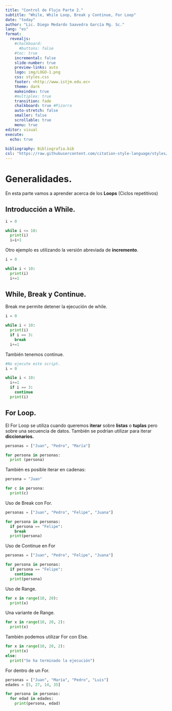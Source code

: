 ```yaml
---
title: "Control de Flujo Parte 2."
subtitle: "While, While Loop, Break y Continue, For Loop"
date: "today"
author: "Lic. Diego Medardo Saavedra García Mg. Sc."
lang: "es"
format:
  revealjs:
    #chalkboard: 
      #buttons: false
    #toc: true
    incremental: false
    slide-number: true
    preview-links: auto
    logo: img/LOGO-1.png
    css: styles.css
    footer: <http://www.istjm.edu.ec>
    theme: dark
    makeindex: true
    #multiplex: true
    transition: fade
    chalkboard: true #Pizarra
    auto-stretch: false
    smaller: false
    scrollable: true
    menu: true
editor: visual
execute: 
  echo: true
    
bibliography: Bibliografia.bib
csl: "https://raw.githubusercontent.com/citation-style-language/styles/master/apa.csl"
---
```


# Generalidades.

En esta parte vamos a aprender acerca de los **Loops** (Ciclos repetitivos)

## Introducción a While.

```python
i = 0

while i <= 10:
  print(i)
  i=i+1

```

Otro ejemplo es utilizando la versión abreviada de **incremento**.

```python
i = 0

while i < 10:
  print(i)
  i+=1
```

## While, Break y Continue.

Break me permite detener la ejecución de while.

```python
i = 0

while i < 10:
  print(i)
  if i == 3:
    break
  i+=1
```

También tenemos continue.

```python
#No ejecute este script.
i = 0

while i < 10:
  i+=1
  if i == 3:
    continue
  print(i)
```

## For Loop.

El For Loop se utiliza cuando queremos **iterar** sobre **listas** o **tuplas** pero sobre una secuencia de datos. También se podrían utilizar para iterar **diccionarios.**

```python
personas = ["Juan", "Pedro", "María"]

for persona in personas:
  print (persona)
```

También es posible iterar en cadenas:

```python
persona = "Juan"

for c in persona:
  print(c)
```

Uso de Break con For.

```python
personas = ["Juan", "Pedro", "Felipe", "Juana"]

for persona in personas:
  if persona == "Felipe":
    break
  print(persona)
```

Uso de Continue en For

```python
personas = ["Juan", "Pedro", "Felipe", "Juana"]

for persona in personas:
  if persona == "Felipe":
    continue
  print(persona)
```

Uso de Range.

```python
for x in range(10, 20):
  print(x)
```

Una variante de Range.

```python
for x in range(10, 20, 2):
  print(x)
```

También podemos utilizar For con Else.

```python
for x in range(10, 20, 2):
  print(x)
else:
  print("Se ha terminado la ejecución")
```

For dentro de un For.

```python
personas = ["Juan", "María", "Pedro", "Luis"]
edades = [5, 27, 14, 35]

for persona in personas:
  for edad in edades:
    print(persona, edad)
```
